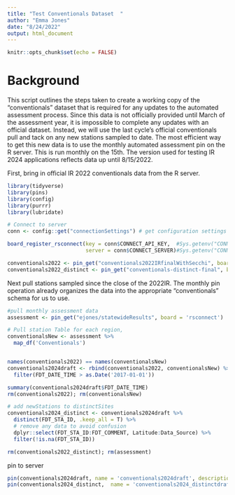 ```yaml
---
title: "Test Conventionals Dataset  "
author: "Emma Jones"
date: "8/24/2022"
output: html_document
---
```


```r
knitr::opts_chunk$set(echo = FALSE)
```

# Background

This script outlines the steps taken to create a working copy of the "conventionals" dataset that is required for any updates to the automated assessment process. Since this data is not officially provided until March of the assessment year, it is impossible to complete any updates with an official dataset. Instead, we will use the last cycle's official conventionals pull and tack on any new stations sampled to date.
The most efficient way to get this new data is to use the monthly automated assessment pin on the R server. This is run monthly on the 15th. The version used for testing IR 2024 applications reflects data up until 8/15/2022.

First, bring in official IR 2022 conventionals data from the R server.

```r
library(tidyverse)
library(pins)
library(config)
library(purrr)
library(lubridate)

# Connect to server
conn <- config::get("connectionSettings") # get configuration settings

board_register_rsconnect(key = conn$CONNECT_API_KEY,  #Sys.getenv("CONNECT_API_KEY"),
                         server = conn$CONNECT_SERVER)#Sys.getenv("CONNECT_SERVER"))

```

```r
conventionals2022 <- pin_get("conventionals2022IRfinalWithSecchi", board = "rsconnect")
conventionals2022_distinct <- pin_get("conventionals-distinct-final", board = "rsconnect")
```

Next pull stations sampled since the close of the 2022IR. The monthly pin operation already organizes the data into the appropriate "conventionals" schema for us to use. 

```r
#pull monthly assessment data
assessment <- pin_get("ejones/statewideResults", board = 'rsconnect')

# Pull station Table for each region, 
conventionalsNew <- assessment %>% 
  map_df('Conventionals') 


names(conventionals2022) == names(conventionalsNew)
conventionals2024draft <- rbind(conventionals2022, conventionalsNew) %>% 
  filter(FDT_DATE_TIME > as.Date('2017-01-01'))

summary(conventionals2024draft$FDT_DATE_TIME)
rm(conventionals2022); rm(conventionalsNew)

# add newStations to distinctSites
conventionals2024_distinct <- conventionals2024draft %>%
  distinct(FDT_STA_ID, .keep_all = T) %>%
  # remove any data to avoid confusion
  dplyr::select(FDT_STA_ID:FDT_COMMENT, Latitude:Data_Source) %>%
  filter(!is.na(FDT_STA_ID))

rm(conventionals2022_distinct); rm(assessment)
```

pin to server 

```r
pin(conventionals2024draft, name = 'conventionals2024draft', description = 'Working IR2024 conventionals dataset, pulled 10/15/2022', board = 'rsconnect')
pin(conventionals2024_distinct,  name = 'conventionals2024_distinctdraft', description = 'Working IR2024 conventionals_distinct dataset, pulled 10/15/2022', board = 'rsconnect')

```

